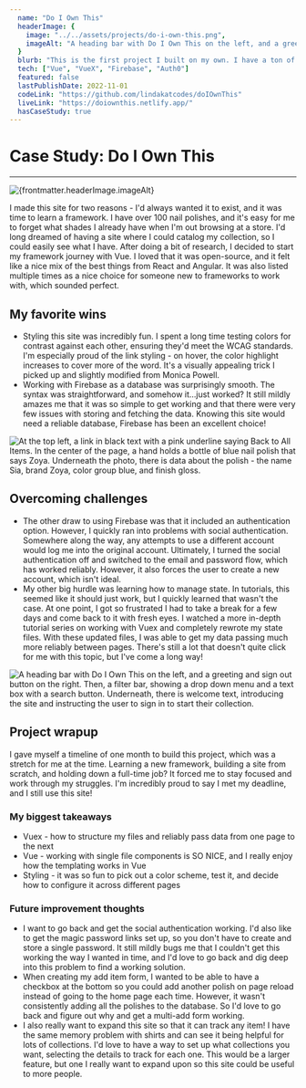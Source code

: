 ---
  name: "Do I Own This"
  headerImage: {
    image: "../../assets/projects/do-i-own-this.png",
    imageAlt: "A heading bar with Do I Own This on the left, and a greeting and sign out button on the right. Then, a filter bar, showing a drop down menu and a text box with a search button. Finally, a link to add something new, and a grid view three across and multiple down showing photos of nail polishes with their name below them."
  }
  blurb: "This is the first project I built on my own. I have a ton of nail polish and got the idea to build a site that allows me to track the ones I have, so I don't buy duplicates at the store. It was a great way to learn Vue and build some chops around managing state for a site."
  tech: ["Vue", "VueX", "Firebase", "Auth0"]
  featured: false
  lastPublishDate: 2022-11-01
  codeLink: "https://github.com/lindakatcodes/doIOwnThis"
  liveLink: "https://doiownthis.netlify.app/"
  hasCaseStudy: true
---


# Case Study: Do I Own This

---

<Image
  src={headerImage}
  alt={frontmatter.headerImage.imageAlt}
  loading="eager"
/>

I made this site for two reasons - I'd always wanted it to exist, and it was time to learn a framework. I have over 100 nail polishes, and it's easy for me to forget what shades I already have when I'm out browsing at a store. I'd long dreamed of having a site where I could catalog my collection, so I could easily see what I have. After doing a bit of research, I decided to start my framework journey with Vue. I loved that it was open-source, and it felt like a nice mix of the best things from React and Angular. It was also listed multiple times as a nice choice for someone new to frameworks to work with, which sounded perfect.

<CaseStudyStats techList={frontmatter.tech} demoLink={frontmatter.demoLink} codeLink={frontmatter.codeLink} liveLink={frontmatter.liveLink} />

## My favorite wins

- Styling this site was incredibly fun. I spent a long time testing colors for contrast against each other, ensuring they'd meet the WCAG standards. I'm especially proud of the link styling - on hover, the color highlight increases to cover more of the word. It's a visually appealing trick I picked up and slightly modified from Monica Powell.
- Working with Firebase as a database was surprisingly smooth. The syntax was straightforward, and somehow it...just worked? It still mildly amazes me that it was so simple to get working and that there were very few issues with storing and fetching the data. Knowing this site would need a reliable database, Firebase has been an excellent choice!

<Image
  src={detailPhoto1}
  alt="At the top left, a link in black text with a pink underline saying Back to All Items. In the center of the page, a hand holds a bottle of blue nail polish that says Zoya. Underneath the photo, there is data about the polish - the name Sia, brand Zoya, color group blue, and finish gloss."
/>

## Overcoming challenges

- The other draw to using Firebase was that it included an authentication option. However, I quickly ran into problems with social authentication. Somewhere along the way, any attempts to use a different account would log me into the original account. Ultimately, I turned the social authentication off and switched to the email and password flow, which has worked reliably. However, it also forces the user to create a new account, which isn't ideal.
- My other big hurdle was learning how to manage state. In tutorials, this seemed like it should just work, but I quickly learned that wasn't the case. At one point, I got so frustrated I had to take a break for a few days and come back to it with fresh eyes. I watched a more in-depth tutorial series on working with Vuex and completely rewrote my state files. With these updated files, I was able to get my data passing much more reliably between pages. There's still a lot that doesn't quite click for me with this topic, but I've come a long way!

<Image
  src={detailPhoto2}
  alt="A heading bar with Do I Own This on the left, and a greeting and sign out button on the right. Then, a filter bar, showing a drop down menu and a text box with a search button. Underneath, there is welcome text, introducing the site and instructing the user to sign in to start their collection."
/>

## Project wrapup

I gave myself a timeline of one month to build this project, which was a stretch for me at the time. Learning a new framework, building a site from scratch, and holding down a full-time job? It forced me to stay focused and work through my struggles. I'm incredibly proud to say I met my deadline, and I still use this site!

### My biggest takeaways

- Vuex - how to structure my files and reliably pass data from one page to the next
- Vue - working with single file components is SO NICE, and I really enjoy how the templating works in Vue
- Styling - it was so fun to pick out a color scheme, test it, and decide how to configure it across different pages

### Future improvement thoughts

- I want to go back and get the social authentication working. I'd also like to get the magic password links set up, so you don't have to create and store a single password. It still mildly bugs me that I couldn't get this working the way I wanted in time, and I'd love to go back and dig deep into this problem to find a working solution.
- When creating my add item form, I wanted to be able to have a checkbox at the bottom so you could add another polish on page reload instead of going to the home page each time. However, it wasn't consistently adding all the polishes to the database. So I'd love to go back and figure out why and get a multi-add form working.
- I also really want to expand this site so that it can track any item! I have the same memory problem with shirts and can see it being helpful for lots of collections. I'd love to have a way to set up what collections you want, selecting the details to track for each one. This would be a larger feature, but one I really want to expand upon so this site could be useful to more people.
